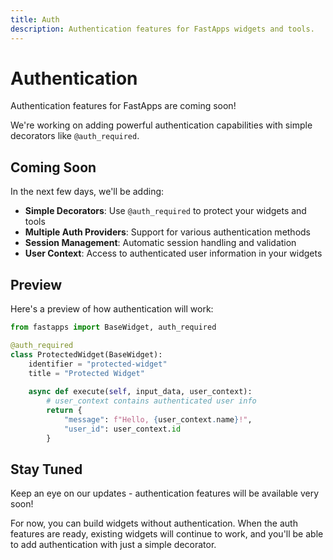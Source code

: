 ```yaml
---
title: Auth
description: Authentication features for FastApps widgets and tools.
---
```


# Authentication

Authentication features for FastApps are coming soon!

We're working on adding powerful authentication capabilities with simple decorators like `@auth_required`.

## Coming Soon

In the next few days, we'll be adding:

- **Simple Decorators**: Use `@auth_required` to protect your widgets and tools
- **Multiple Auth Providers**: Support for various authentication methods
- **Session Management**: Automatic session handling and validation
- **User Context**: Access to authenticated user information in your widgets

## Preview

Here's a preview of how authentication will work:

```python
from fastapps import BaseWidget, auth_required

@auth_required
class ProtectedWidget(BaseWidget):
    identifier = "protected-widget"
    title = "Protected Widget"
    
    async def execute(self, input_data, user_context):
        # user_context contains authenticated user info
        return {
            "message": f"Hello, {user_context.name}!",
            "user_id": user_context.id
        }
```

## Stay Tuned

Keep an eye on our updates - authentication features will be available very soon!

For now, you can build widgets without authentication. When the auth features are ready, existing widgets will continue to work, and you'll be able to add authentication with just a simple decorator.
